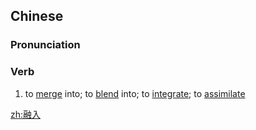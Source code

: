 ==Chinese==
{{zh-forms}}

===Pronunciation===
{{zh-pron
|m=róngrù
|c=jung4 jap6
|cat=v
}}

===Verb===
{{zh-verb}}

# to [[merge]] into; to [[blend]] into; to [[integrate]]; to [[assimilate]]

[[zh:融入]]